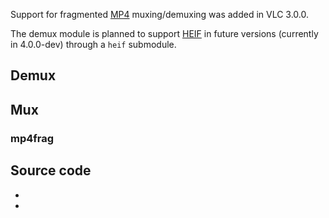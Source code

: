 Support for fragmented [[MP4]] muxing/demuxing was added in VLC 3.0.0.

The demux module is planned to support [[wikipedia:High Efficiency Image File Format|HEIF]] in future versions (currently in 4.0.0-dev) through a <code>heif</code> submodule.

== Demux ==
{{Module|name=mp4|type=Access demux|first_version=0.5.0|description=[[MP4]] stream demuxer|sc=none}}
{{Option
|name=mp4-m4a-audioonly
|value=boolean
|default=disabled
|description=Ignore non audio tracks from [[.m4a|iTunes audio files]]
}}
{{Clear}}

== Mux ==
{{Module|name=mp4|type=Muxer|description=[[MP4]]/[[MOV]] muxer|sc=mp4|sc2=mov|sc3=3gp}}
{{Option
|name=sout-mp4-faststart
|value=boolean
|default=enabled
|description=Create "Fast Start" files. "Fast Start" files are optimized for downloads and allow the user to start previewing the file while it is downloading
}}
{{Clear}}
=== mp4frag ===
{{Module|name=mp4frag|type=Muxer|first_version=3.0.0|description=Fragmented and streamable MP4 muxer|sc=mp4frag|sc2=mp4stream}}
{{Clear}}

== Source code ==
* {{VLCSourceFile|modules/demux/mp4/mp4.c}}
* {{VLCSourceFile|modules/mux/mp4/mp4.c}}

{{Documentation}}
